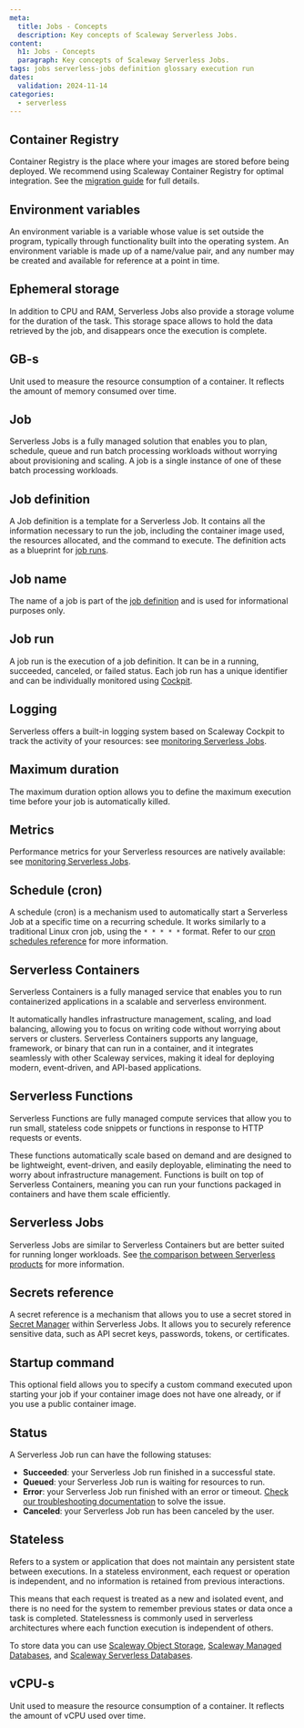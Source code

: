 ```yaml
---
meta:
  title: Jobs - Concepts
  description: Key concepts of Scaleway Serverless Jobs.
content:
  h1: Jobs - Concepts
  paragraph: Key concepts of Scaleway Serverless Jobs.
tags: jobs serverless-jobs definition glossary execution run
dates:
  validation: 2024-11-14
categories:
  - serverless
---
```


## Container Registry

Container Registry is the place where your images are stored before being deployed. We recommend using Scaleway Container Registry for optimal integration. See the [migration guide](/serverless-containers/api-cli/migrate-external-image-to-scaleway-registry/) for full details.

## Environment variables

An environment variable is a variable whose value is set outside the program, typically through functionality built into the operating system. An environment variable is made up of a name/value pair, and any number may be created and available for reference at a point in time.

## Ephemeral storage

In addition to CPU and RAM, Serverless Jobs also provide a storage volume for the duration of the task. This storage space allows to hold the data retrieved by the job, and disappears once the execution is complete.

## GB-s

Unit used to measure the resource consumption of a container. It reflects the amount of memory consumed over time.

## Job

Serverless Jobs is a fully managed solution that enables you to plan, schedule, queue and run batch processing workloads without worrying about provisioning and scaling. A job is a single instance of one of these batch processing workloads.

## Job definition

A Job definition is a template for a Serverless Job. It contains all the information necessary to run the job, including the container image used, the resources allocated, and the command to execute. The definition acts as a blueprint for [job runs](#job-run).

## Job name

The name of a job is part of the [job definition](#job-definition) and is used for informational purposes only.

## Job run

A job run is the execution of a job definition. It can be in a running, succeeded, canceled, or failed status. Each job run has a unique identifier and can be individually monitored using [Cockpit](/cockpit/quickstart/).

## Logging

Serverless offers a built-in logging system based on Scaleway Cockpit to track the activity of your resources: see [monitoring Serverless Jobs](/serverless-jobs/how-to/monitor-job/).

## Maximum duration

The maximum duration option allows you to define the maximum execution time before your job is automatically killed.

## Metrics

Performance metrics for your Serverless resources are natively available: see [monitoring Serverless Jobs](/serverless-jobs/how-to/monitor-job/).

## Schedule (cron)

A schedule (cron) is a mechanism used to automatically start a Serverless Job at a specific time on a recurring schedule. It works similarly to a traditional Linux cron job, using the `* * * * *` format. Refer to our [cron schedules reference](/serverless-jobs/reference-content/cron-schedules/) for more information.

## Serverless Containers

Serverless Containers is a fully managed service that enables you to run containerized applications in a scalable and serverless environment.

It automatically handles infrastructure management, scaling, and load balancing, allowing you to focus on writing code without worrying about servers or clusters. Serverless Containers supports any language, framework, or binary that can run in a container, and it integrates seamlessly with other Scaleway services, making it ideal for deploying modern, event-driven, and API-based applications.

## Serverless Functions

Serverless Functions are fully managed compute services that allow you to run small, stateless code snippets or functions in response to HTTP requests or events.

These functions automatically scale based on demand and are designed to be lightweight, event-driven, and easily deployable, eliminating the need to worry about infrastructure management. Functions is built on top of Serverless Containers, meaning you can run your functions packaged in containers and have them scale efficiently.

## Serverless Jobs

Serverless Jobs are similar to Serverless Containers but are better suited for running longer workloads. See [the comparison between Serverless products](/serverless-jobs/reference-content/difference-jobs-functions-containers) for more information.

## Secrets reference

A secret reference is a mechanism that allows you to use a secret stored in [Secret Manager](/secret-manager/) within Serverless Jobs. It allows you to securely reference sensitive data, such as API secret keys, passwords, tokens, or certificates.

## Startup command

This optional field allows you to specify a custom command executed upon starting your job if your container image does not have one already, or if you use a public container image.

## Status

A Serverless Job run can have the following statuses:
* **Succeeded**: your Serverless Job run finished in a successful state.
* **Queued**: your Serverless Job run is waiting for resources to run.
* **Error**: your Serverless Job run finished with an error or timeout. [Check our troubleshooting documentation](/serverless-jobs/troubleshooting/job-in-error-state/) to solve the issue.
* **Canceled**: your Serverless Job run has been canceled by the user.

## Stateless

Refers to a system or application that does not maintain any persistent state between executions. In a stateless environment, each request or operation is independent, and no information is retained from previous interactions.

This means that each request is treated as a new and isolated event, and there is no need for the system to remember previous states or data once a task is completed. Statelessness is commonly used in serverless architectures where each function execution is independent of others.

To store data you can use [Scaleway Object Storage](/object-storage/), [Scaleway Managed Databases](/managed-databases-for-postgresql-and-mysql/), and [Scaleway Serverless Databases](/serverless-sql-databases/).

## vCPU-s

Unit used to measure the resource consumption of a container. It reflects the amount of vCPU used over time.